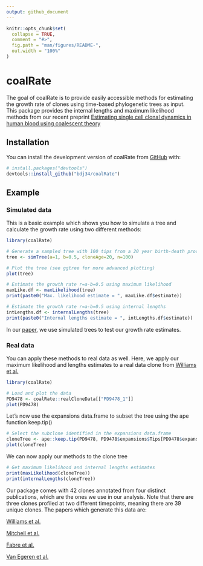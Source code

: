 ```yaml
---
output: github_document
---
```


<!-- README.md is generated from README.Rmd. Please edit that file -->

```r
knitr::opts_chunk$set(
  collapse = TRUE,
  comment = "#>",
  fig.path = "man/figures/README-",
  out.width = "100%"
)
```

# coalRate

<!-- badges: start -->
<!-- badges: end -->

The goal of coalRate is to provide easily accessible methods for estimating the 
growth rate of clones using time-based phylogenetic trees as input. This package 
provides the internal lengths and maximum likelihood methods from our recent 
preprint [Estimating single cell clonal dynamics in human blood using coalescent 
theory](https://www.biorxiv.org)

## Installation

You can install the development version of coalRate from [GitHub](https://github.com/) with:

``` r
# install.packages("devtools")
devtools::install_github("bdj34/coalRate")
```

## Example

### Simulated data

This is a basic example which shows you how to simulate a tree and calculate the 
growth rate using two different methods:

```r
library(coalRate)

# Generate a sampled tree with 100 tips from a 20 year birth-death process with birth rate a=1 and death rate b=0.5
tree <- simTree(a=1, b=0.5, cloneAge=20, n=100)

# Plot the tree (see ggtree for more advanced plotting)
plot(tree)

# Estimate the growth rate r=a-b=0.5 using maximum likelihood
maxLike.df <- maxLikelihood(tree)
print(paste0("Max. likelihood estimate = ", maxLike.df$estimate))

# Estimate the growth rate r=a-b=0.5 using internal lengths
intLengths.df <- internalLengths(tree)
print(paste0("Internal lengths estimate = ", intLengths.df$estimate))
```

In our [paper](https://www.biorxiv.org), we use simulated trees to test our 
growth rate estimates.

### Real data

You can apply these methods to real data as well. Here, we apply our maximum 
likelihood and lengths estimates to a real data clone from [Williams et al.](https://pubmed.ncbi.nlm.nih.gov/35058638/)

```r
library(coalRate)

# Load and plot the data
PD9478 <- coalRate::realCloneData[["PD9478_1"]]
plot(PD9478)
```

Let's now use the expansions data.frame to subset the tree using the ape function keep.tip()
```r
# Select the subclone identified in the expansions data.frame
cloneTree <- ape::keep.tip(PD9478, PD9478$expansions$Tips[PD9478$expansions$Expansion == "clone1"])
plot(cloneTree)
```

We can now apply our methods to the clone tree
```r
# Get maximum likelihood and internal lengths estimates
print(maxLikelihood(cloneTree))
print(internalLengths(cloneTree))
```


Our package comes with 42 clones annotated from four distinct publications, 
which are the ones we use in our analysis. Note that there are three clones
profiled at two different timepoints, meaning there are 39 unique clones.
The papers which generate this data are:

[Williams et al.](https://pubmed.ncbi.nlm.nih.gov/35058638/)

[Mitchell et al.](https://pubmed.ncbi.nlm.nih.gov/35650442/)

[Fabre et al.](https://pubmed.ncbi.nlm.nih.gov/35650444/)

[Van Egeren et al.](https://pubmed.ncbi.nlm.nih.gov/33621486/)




